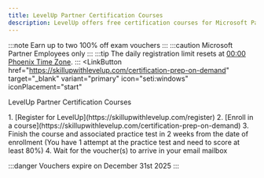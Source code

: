 ```yaml
---
title: LevelUp Partner Certification Courses
description: LevelUp offers free certification courses for Microsoft Partner Employees. 
---
```


:::note
Earn up to two 100% off exam vouchers
:::
:::caution
Microsoft Partner Employees only
:::
:::tip
The daily registration limit resets at [00:00 Phoenix Time Zone](https://www.timeanddate.com/worldclock/converter.html?iso=20251026T070000&p1=197). 
:::
<LinkButton
  href="https://skillupwithlevelup.com/certification-prep-on-demand" target="_blank"
  variant="primary"
  icon="seti:windows"
  iconPlacement="start"
>
  LevelUp Partner Certification Courses
</LinkButton>

<Steps>
  1. [Register for LevelUp](https://skillupwithlevelup.com/register)
  2. [Enroll in a course](https://skillupwithlevelup.com/certification-prep-on-demand)
  3. Finish the course and associated practice test in 2 weeks from the date of enrollment (You have 1 attempt at the practice test and need to score at least 80%)
  4. Wait for the voucher(s) to arrive in your email mailbox
</Steps>

:::danger
Vouchers expire on December 31st 2025
:::

<LinkCard title="Microsoft Exam Study Materials Collection" href="https://certs.msfthub.wiki/wiki/" />
